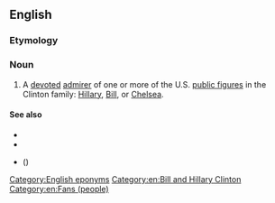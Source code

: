 ==English==

===Etymology===
{{suffix|en|Clinton|ista}}

===Noun===
{{en-noun}}

# {{lb|en|sometimes|derogatory}} A [[devoted]] [[admirer]] of one or more of the U.S. [[public figure]]s in the Clinton family: [[w:Hillary Clinton|Hillary]], [[w:Bill Clinton|Bill]], or [[w:Chelsea Clinton|Chelsea]].

====See also====
* {{l|en|Clintonite}}
* {{l|en|Clintonian}}
* {{l|en|Whitewatergate}} ({{w|Whitewater (controversy)}})

[[Category:English eponyms]]
[[Category:en:Bill and Hillary Clinton‎]]
[[Category:en:Fans (people)]]